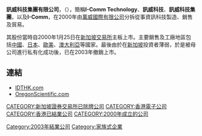 '''訊威科技集團有限公司'''，（'''{{lang-en|I-Comm Technology Limited}}'''），簡稱'''I-Comm Technology'''、'''訊威科技'''、'''訊威科技集團'''，以及'''I-Comm'''，在2000年由[[萬威國際有限公司|萬威國際有限公司]]分拆從事資訊科技製造、銷售及貿易。

其股份當時自2000年1月25日在[[新加坡交易所|新加坡交易所]]主板上市。主要銷售及工廠地區包括[[中國|中國]]、[[日本|日本]]、[[歐美|歐美]]、[[澳大利亞|澳大利亞]]等國家。最後由於在[[新加坡|新加坡]]投資者薄弱，於是被母公司進行私有化成功後，已在2003年撤銷上市。

==連結==
*[http://www.idthk.com IDTHK.com] {{Wayback|url=http://www.idthk.com/ |date=20070116185635 }}
*[http://www.oregonscientific.com OregonScientific.com] {{Wayback|url=http://www.oregonscientific.com/ |date=20061106225252 }}

[[CATEGORY:新加坡證券交易所已除牌公司|CATEGORY:新加坡證券交易所已除牌公司]]
[[CATEGORY:香港電子公司|CATEGORY:香港電子公司]]
[[CATEGORY:香港已結業公司|CATEGORY:香港已結業公司]]
[[CATEGORY:2000年成立的公司|CATEGORY:2000年成立的公司]]
[[Category:2003年結業公司|Category:2003年結業公司]]
[[Category:家族式企業|Category:家族式企業]]